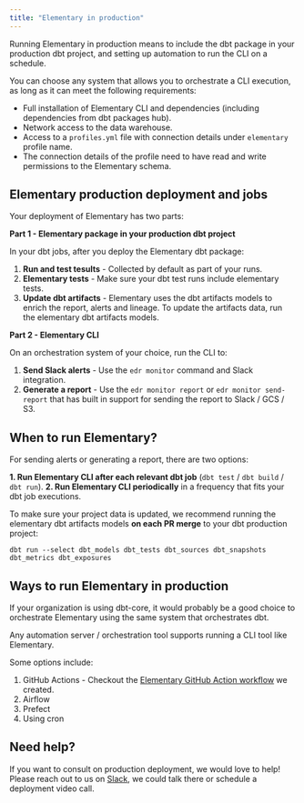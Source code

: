 ```yaml
---
title: "Elementary in production"
---
```


Running Elementary in production means to include the dbt package in your production dbt project, 
and setting up automation to run the CLI on a schedule.

You can choose any system that allows you to orchestrate a CLI execution, as long as it can meet the following requirements:
- Full installation of Elementary CLI and dependencies (including dependencies from dbt packages hub). 
- Network access to the data warehouse.
- Access to a `profiles.yml` file with connection details under `elementary` profile name.
- The connection details of the profile need to have read and write permissions to the Elementary schema.  

## Elementary production deployment and jobs 

Your deployment of Elementary has two parts:

**Part 1 - Elementary package in your production dbt project**

In your dbt jobs, after you deploy the Elementary dbt package: 
1. **Run and test tesults** - Collected by default as part of your runs.
2. **Elementary tests** - Make sure your dbt test runs include elementary tests. 
3. **Update dbt artifacts** - Elementary uses the dbt artifacts models to enrich the report, alerts and lineage. To update the artifacts data, run the elementary dbt artifacts models. 


**Part 2 - Elementary CLI**

On an orchestration system of your choice, run the CLI to:
1. **Send Slack alerts** - Use the `edr monitor` command and Slack integration.
2. **Generate a report** - Use the `edr monitor report` or `edr monitor send-report` that has built in support for sending the report to Slack / GCS / S3.

## When to run Elementary?

For sending alerts or generating a report, there are two options:

**1. Run Elementary CLI after each relevant dbt job** (`dbt test` / `dbt build` / `dbt run`).
**2. Run Elementary CLI periodically** in a frequency that fits your dbt job executions.

To make sure your project data is updated, we recommend running the elementary dbt artifacts models **on each PR merge** to your dbt production project:  
```shell
dbt run --select dbt_models dbt_tests dbt_sources dbt_snapshots dbt_metrics dbt_exposures
```

## Ways to run Elementary in production

If your organization is using dbt-core, it would probably be a good choice to orchestrate Elementary using the same system that orchestrates dbt.

Any automation server / orchestration tool supports running a CLI tool like Elementary.

Some options include: 

1. GitHub Actions - Checkout the [Elementary GitHub Action workflow](https://github.com/elementary-data/run-elementary-action) we created.
2. Airflow
3. Prefect
5. Using cron

## Need help?

If you want to consult on production deployment, we would love to help!  
Please reach out to us on [Slack](https://join.slack.com/t/elementary-community/shared_invite/zt-uehfrq2f-zXeVTtXrjYRbdE_V6xq4Rg), we could talk there or schedule a deployment video call. 


